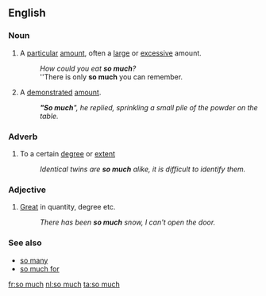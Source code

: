 ==English==

===Noun===
{{en-noun|sg=[[so]] [[much]]|-}}

# A [[particular]] [[amount]], often a [[large]] or [[excessive]] amount.
#: ''How could you eat '''so much'''?''
#: ''There is only '''so much''' you can remember.
# A [[demonstrated]] [[amount]].
#: '''''"So much'''", he replied, sprinkling a small pile of the powder on the table.''

===Adverb===
{{en-adv|-}}

# To a certain [[degree]] or [[extent]]
#: ''Identical twins are '''so much''' alike, it is difficult to identify them.''

===Adjective===
{{en-adj|-}}

# [[great|Great]] in quantity, degree etc.
#: ''There has been '''so much''' snow, I can't open the door.''

===See also===
*[[so many]]
*[[so much for]]

[[fr:so much]]
[[nl:so much]]
[[ta:so much]]